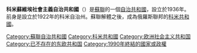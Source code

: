 {{expand|time=2015-01-21T16:08:39+00:00}}
{{unreferenced|time=2015-01-21T16:08:39+00:00}}
{{Infobox former country
|native_name = Коми Автономная Советская Социалистическая Республика
|conventional_long_name = Komi Autonomous Soviet Socialist Republic
|common_name = Komi ASSR
|subdivision = [[苏维埃社会主义自治共和国|苏维埃社会主义自治共和国]]
|continent = Europe
|image_flag = Flag of Komi ASSR.svg
|flag = Flag of the Komi Republic
|image_coat = Coat of arms of Komi ASSR.svg
|motto = |anthem = 
|capital = [[瑟克特夫卡尔|瑟克特夫卡尔]]
|government_type = Autonomous Soviet Socialist Republic
|common_language = [[Russian_language|Russian]]<br/>[[Komi_language|Komi]]
|currency = [[蘇聯盧布|卢布]]
|year_start = 1936
|year_end = 1990
|p1 = Komi Autonomous Oblast
|flag_p1 = Flag RSFSR 1918.svg
|s1 = 科米共和国
|flag_s1 = Flag of Komi 1991.svg
}}
'''科米蘇維埃社會主義自治共和國'''（{{lang-ru|Коми Автономная Советская Социалистическая Республика}}）是[[蘇聯|蘇聯]]的一個[[苏维埃社会主义自治共和国|自治共和國]]，設立於1936年。前身是設立於1922年的科米自治州。蘇聯解體之後，成為俄羅斯聯邦的[[科米共和國|科米共和國]]。
{{蘇聯自治共和國}}

[[Category:蘇聯自治共和國|Category:蘇聯自治共和國]]
[[Category:科米共和國|Category:科米共和國]]
[[Category:欧洲社会主义共和国|Category:欧洲社会主义共和国]]
[[Category:已不存在的东欧共和国|Category:已不存在的东欧共和国]]
[[Category:1990年終結的國家或政權|Category:1990年終結的國家或政權]]